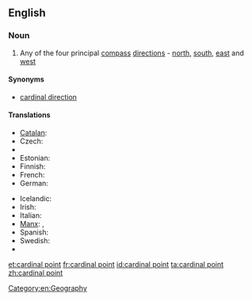 ==English==
{{wikipedia|Cardinal point}}
===Noun===
{{en-noun|head=[[cardinal]] [[point]]}}

# Any of the four principal [[compass]] [[direction]]s - [[north]], [[south]], [[east]] and [[west]]

====Synonyms====
* [[cardinal direction]]

====Translations====
{{trans-top|cardinal point}}
* [[Catalan]]: {{t|ca|punt cardinal|m}}
* Czech: {{t+|cs|světová strana|f}}
* {{trreq|eo}}
* Estonian: {{t|et|põhi-ilmakaar}}
* Finnish: {{t+|fi|pääilmansuunta}}
* French: {{t+|fr|point cardinal|m}}
* German: {{t+|de|Haupthimmelsrichtung|f}}
{{trans-mid}}
* Icelandic: {{t|is|höfuðátt|f}}
* Irish: {{t|ga|príomhaird|f}}
* Italian: {{t|it|punto cardinale|m}}
* [[Manx]]: {{t|gv|bun-ard|f}}, {{t|gv|ard-ard}}
* Spanish: {{t|es|punto cardinal|m}}
* Swedish: {{t+|sv|kardinalstreck|n}}
* {{trreq|vo}}
{{trans-bottom}}

[[Category:en:Geography]]

[[et:cardinal point]]
[[fr:cardinal point]]
[[id:cardinal point]]
[[ta:cardinal point]]
[[zh:cardinal point]]